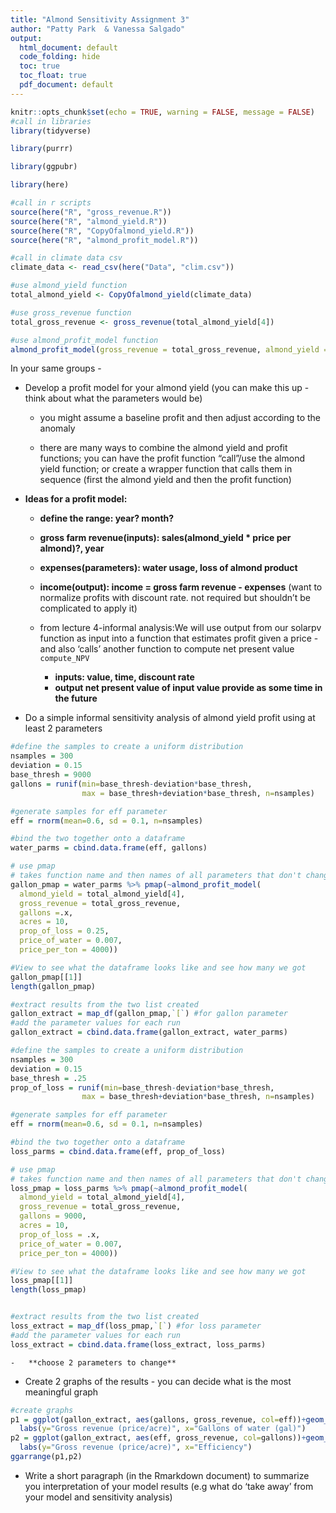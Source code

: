 ```yaml
---
title: "Almond Sensitivity Assignment 3"
author: "Patty Park  & Vanessa Salgado"
output:
  html_document: default
  code_folding: hide
  toc: true
  toc_float: true
  pdf_document: default
---
```



```r
knitr::opts_chunk$set(echo = TRUE, warning = FALSE, message = FALSE)
#call in libraries
library(tidyverse)

library(purrr)

library(ggpubr)

library(here)

#call in r scripts
source(here("R", "gross_revenue.R"))
source(here("R", "almond_yield.R"))
source(here("R", "CopyOfalmond_yield.R"))
source(here("R", "almond_profit_model.R"))

```


```r
#call in climate data csv
climate_data <- read_csv(here("Data", "clim.csv"))

```

```r
#use almond_yield function
total_almond_yield <- CopyOfalmond_yield(climate_data)

#use gross_revenue function
total_gross_revenue <- gross_revenue(total_almond_yield[4])

#use almond_profit_model function
almond_profit_model(gross_revenue = total_gross_revenue, almond_yield = total_almond_yield[4])
```



In your same groups -

-   Develop a profit model for your almond yield (you can make this up - think about what the parameters would be)

    -   you might assume a baseline profit and then adjust according to the anomaly\

    -   there are many ways to combine the almond yield and profit functions; you can have the profit function "call"/use the almond yield function; or create a wrapper function that calls them in sequence (first the almond yield and then the profit function)

-   **Ideas for a profit model:**

    -   **define the range: year? month?**

    -   **gross farm revenue(inputs): sales(almond_yield \* price per almond)?, year**

    -   **expenses(parameters): water usage, loss of almond product**

    -   **income(output): income = gross farm revenue - expenses** (want to normalize profits with discount rate. not required but shouldn't be complicated to apply it)

    -   from lecture 4-informal analysis:We will use output from our solarpv function as input into a function that estimates profit given a price - and also 'calls' another function to compute net present value `compute_NPV`

        -   **inputs: value, time, discount rate**
        -   **output net present value of input value provide as some time in the future**

-   Do a simple informal sensitivity analysis of almond yield profit using at least 2 parameters

```r
#define the samples to create a uniform distribution
nsamples = 300
deviation = 0.15
base_thresh = 9000
gallons = runif(min=base_thresh-deviation*base_thresh,
                max = base_thresh+deviation*base_thresh, n=nsamples)

#generate samples for eff parameter
eff = rnorm(mean=0.6, sd = 0.1, n=nsamples)

#bind the two together onto a dataframe
water_parms = cbind.data.frame(eff, gallons)

# use pmap 
# takes function name and then names of all parameters that don't change
gallon_pmap = water_parms %>% pmap(~almond_profit_model( 
  almond_yield = total_almond_yield[4],
  gross_revenue = total_gross_revenue,
  gallons =.x,
  acres = 10, 
  prop_of_loss = 0.25,  
  price_of_water = 0.007,  
  price_per_ton = 4000))

#View to see what the dataframe looks like and see how many we got
gallon_pmap[[1]]
length(gallon_pmap)

#extract results from the two list created
gallon_extract = map_df(gallon_pmap,`[`) #for gallon parameter
#add the parameter values for each run
gallon_extract = cbind.data.frame(gallon_extract, water_parms)
```

```r
#define the samples to create a uniform distribution
nsamples = 300
deviation = 0.15
base_thresh = .25
prop_of_loss = runif(min=base_thresh-deviation*base_thresh,
                max = base_thresh+deviation*base_thresh, n=nsamples)

#generate samples for eff parameter
eff = rnorm(mean=0.6, sd = 0.1, n=nsamples)

#bind the two together onto a dataframe
loss_parms = cbind.data.frame(eff, prop_of_loss)

# use pmap 
# takes function name and then names of all parameters that don't change
loss_pmap = loss_parms %>% pmap(~almond_profit_model( 
  almond_yield = total_almond_yield[4],
  gross_revenue = total_gross_revenue,
  gallons = 9000,
  acres = 10, 
  prop_of_loss = .x,  
  price_of_water = 0.007,  
  price_per_ton = 4000))

#View to see what the dataframe looks like and see how many we got
loss_pmap[[1]]
length(loss_pmap)


#extract results from the two list created
loss_extract = map_df(loss_pmap,`[`) #for loss parameter
#add the parameter values for each run
loss_extract = cbind.data.frame(loss_extract, loss_parms)

```

    -   **choose 2 parameters to change**

-   Create 2 graphs of the results - you can decide what is the most meaningful graph

```r
#create graphs
p1 = ggplot(gallon_extract, aes(gallons, gross_revenue, col=eff))+geom_point(cex=2)+
  labs(y="Gross revenue (price/acre)", x="Gallons of water (gal)")
p2 = ggplot(gallon_extract, aes(eff, gross_revenue, col=gallons))+geom_point(cex=2)+
  labs(y="Gross revenue (price/acre)", x="Efficiency")
ggarrange(p1,p2)
```


-   Write a short paragraph (in the Rmarkdown document) to summarize you interpretation of your model results (e.g what do 'take away' from your model and sensitivity analysis)
